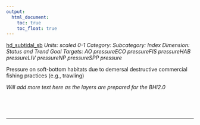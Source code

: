 ```yaml
---
output:
  html_document:
    toc: true
    toc_float: true
---
```


[hd_subtidal_sb](https://github.com/OHI-Science/bhi/blob/master/baltic/layers/hd_subtidal_sb_gl2018.csv)
*Units: scaled 0-1*
*Category:*
*Subcategory:*
*Index Dimension: Status and Trend*
*Goal Targets: AO pressureECO pressureFIS pressureHAB pressureLIV pressureNP pressureSPP pressure*

Pressure on soft-bottom habitats due to demersal destructive commercial fishing practices (e.g., trawling)

*Will add more text here as the layers are prepared for the BHI2.0*

<br>



<br>

--- 

